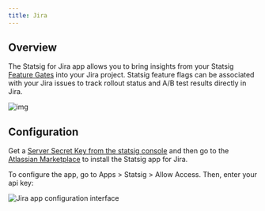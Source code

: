 ```yaml
---
title: Jira
---
```


## Overview
The Statsig for Jira app allows you to bring insights from your Statsig [Feature Gates](/feature-flags/overview) into your Jira project. Statsig feature flags can be associated with your Jira issues to track rollout status and A/B test results directly in Jira.

![img](https://user-images.githubusercontent.com/75151332/130303182-c450027d-1a5d-4691-83bc-d3df59dbabb4.gif)

## Configuration
Get a [Server Secret Key from the statsig console](https://console.statsig.com/api_keys) and then go to the [Atlassian Marketplace](https://marketplace.atlassian.com/apps/1225708/statsig-for-jira?hosting=cloud&tab=overview) to install the Statsig app for Jira.

To configure the app, go to Apps > Statsig > Allow Access.  Then, enter your api key:

![Jira app configuration interface](https://user-images.githubusercontent.com/74584483/185266500-4695bad9-b219-4b51-8e88-cc6059799d50.png)
